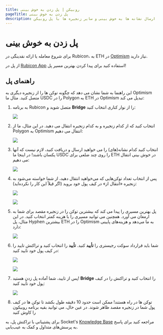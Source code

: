 ```yaml
---
title: روبیکن | پل زدن به خوش بینی
pageTitle: پل زدن به خوش بینی
description: ارسال نشانه ها به خوش بینی و سایر زنجیره ها با پل روبیکن
---
```


# پل زدن به خوش بینی

برای شروع معامله یا ارائه نقدینگی در Rubicon، به ETH در [Optimism](https://www.optimism.io/) نیاز دارید.

از پل در [Rubicon App](https://app.rubicon.finance/) استفاده کنید برای پیدا کردن بهترین مسیر پل!

## راهنمای پل

این راهنما به شما نشان می دهد که چگونه توکن ها را از زنجیره دیگری به Optimism متصل کنید. مثال ما USDC را در Polygon به ETH در Optimism تبدیل می کند:

1. به برنامه Rubicon متصل شوید و **Bridge** را از نوار کناری انتخاب کنید:
   
   ![](</assets/image(96).png>)

2. انتخاب کنید که از کدام زنجیره و به کدام زنجیره انتقال می دهید. در این مثال، ما از Polygon به Optimism انتقال می دهیم:
   
   ![](/assets/image.png)

3. انتخاب کنید کدام نشانه(های) را می خواهید ارسال و دریافت کنید، لازم نیست که آنها یکسان باشند! در اینجا ما USDC را روی چند ضلعی برای ETH در خوش بینی انتقال می دهیم:
   
   ![](</assets/image(115).png>)

4. پس از انتخاب تعداد توکن‌هایی که می‌خواهید انتقال دهید، از شما خواسته می‌شود به زنجیره «انتقال از» در کیف پول خود بروید (اگر قبلاً این کار را نکرده‌اید):
   
   ![](</assets/image(120).png>)
   
   ![](</assets/image(39).png>)

5. پل بهترین مسیری را پیدا می کند که بیشترین توکن را در زنجیره مقصد برای شما به ارمغان می آورد. همچنین می توانید مسیری را با هزینه کمتر انتخاب کنید. در این مثال، پل Hyphen بیشترین ETH را در Optimism به ما می‌دهد و هزینه‌های پایینی دارد:
   
   ![](</assets/image(101).png>)

6. شما باید قرارداد سوکت رجیستری را **تأیید** کنید. **تأیید** را انتخاب کنید و تراکنش تایید را در کیف پول خود تایید کنید:
   
   ![](</assets/image(6).png>)
   
   ![](</assets/image(5).png>)

7. پس از تایید، شما آماده پل زدن هستید! **Bridge** را انتخاب کنید و تراکنش را در کیف پول خود تأیید کنید:
   
   ![](</assets/image(85).png>)

8. توکن ها در راه هستند! ممکن است حدود 10 دقیقه طول بکشد تا توکن ها در کیف پول شما در زنجیره مقصد ظاهر شوند. در عین حال، می توانید بقیه برنامه روبیکون را کاوش کنید



برای پشتیبانی با تراکنش پل، به Socket's [Knowledge Base](https://socketdottech.zendesk.com/hc/en-us) مراجعه کنید برای پاسخ به پرسش‌های متداول و کمک به عیب‌یابی.